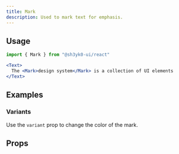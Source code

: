 ```yaml
---
title: Mark
description: Used to mark text for emphasis.
---
```


<ExampleTabs name="mark-basic" />

## Usage

```js
import { Mark } from "@sh3yk0-ui/react"
```

```jsx
<Text>
  The <Mark>design system</Mark> is a collection of UI elements
</Text>
```

## Examples

### Variants

Use the `variant` prop to change the color of the mark.

<Example name="mark-with-variants" />

## Props

<PropTable component="Mark" part="Mark" />
